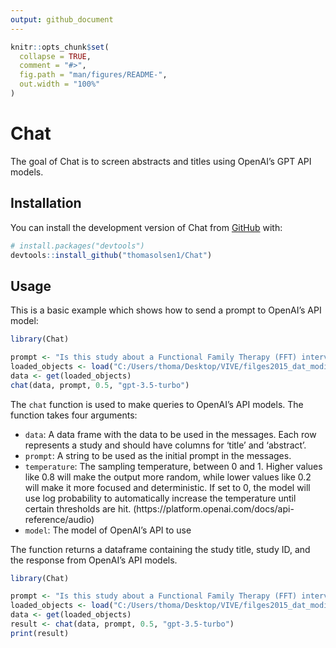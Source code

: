 ```yaml
---
output: github_document
---
```


<!-- README.md is generated from README.Rmd. Please edit that file -->

```r
knitr::opts_chunk$set(
  collapse = TRUE,
  comment = "#>",
  fig.path = "man/figures/README-",
  out.width = "100%"
)
```

# Chat

<!-- badges: start -->
<!-- badges: end -->

The goal of Chat is to screen abstracts and titles using OpenAI's GPT API models.

## Installation

You can install the development version of Chat from [GitHub](https://github.com/) with:

``` r
# install.packages("devtools")
devtools::install_github("thomasolsen1/Chat")
```

## Usage

This is a basic example which shows how to send a prompt to OpenAI's API model:
```r
library(Chat)

prompt <- "Is this study about a Functional Family Therapy (FFT) intervention?"
loaded_objects <- load("C:/Users/thoma/Desktop/VIVE/filges2015_dat_modified.rda")
data <- get(loaded_objects)
chat(data, prompt, 0.5, "gpt-3.5-turbo")
```

The `chat` function is used to make queries to OpenAI's API models. The function takes four arguments:

- `data`: A data frame with the data to be used in the messages. Each row represents a study and should have columns for 'title' and 'abstract'.
- `prompt`: A string to be used as the initial prompt in the messages.
- `temperature`: The sampling temperature, between 0 and 1. Higher values like 0.8 will make the output more random, while lower values like 0.2 will make it more focused and deterministic. If set to 0, the model will use log probability to automatically increase the temperature until certain thresholds are hit. (https://platform.openai.com/docs/api-reference/audio)
- `model`: The model of OpenAI's API to use

The function returns a dataframe containing the study title, study ID, and the response from OpenAI's API models.

```r
library(Chat)

prompt <- "Is this study about a Functional Family Therapy (FFT) intervention?"
loaded_objects <- load("C:/Users/thoma/Desktop/VIVE/filges2015_dat_modified.rda")
data <- get(loaded_objects)
result <- chat(data, prompt, 0.5, "gpt-3.5-turbo")
print(result)
```